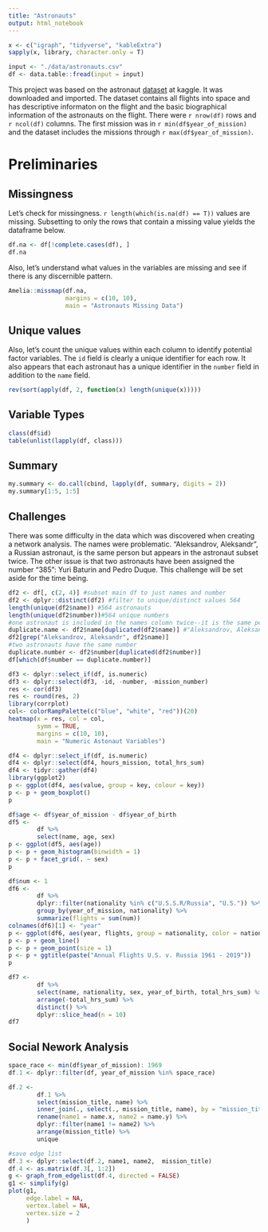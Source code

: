 ```yaml
---
title: "Astronauts"
output: html_notebook
---
```


```r
x <- c("igraph", "tidyverse", "kableExtra")
sapply(x, library, character.only = T)
```

```r
input <- "./data/astronauts.csv"
df <- data.table::fread(input = input)
```

This project was based on the astronaut [dataset](https://www.kaggle.com/jessemostipak/astronaut-database) at kaggle. It was downloaded and imported. The dataset contains all flights into space and has descriptive informaton on the flight and the basic biographical information of the astronauts on the flight.  There were `r nrow(df)` rows and `r ncol(df)` columns. The first mission was in `r min(df$year_of_mission)` and the dataset includes the missions through `r max(df$year_of_mission)`.

# Preliminaries

## Missingness

Let's check for missingness. `r length(which(is.na(df) == T))` values are missing.  Subsetting to only the rows that contain a missing value yields the dataframe below.

```r
df.na <- df[!complete.cases(df), ]
df.na
```

Also, let's understand what values in the variables are missing and see if there is any discernible pattern.

```r
Amelia::missmap(df.na, 
                margins = c(10, 10),
                main = "Astronauts Missing Data")
```

## Unique values

Also, let's count the unique values within each column to identify potential factor variables. The `id` field is clearly a unique identifier for each row. It also appears that each astronaut has a unique identifier in the `number` field in addition to the `name` field.

```r
rev(sort(apply(df, 2, function(x) length(unique(x))))) 
```

## Variable Types

```r
class(df$id)
table(unlist(lapply(df, class)))
```

## Summary

```r
my.summary <- do.call(cbind, lapply(df, summary, digits = 2))
my.summary[1:5, 1:5]
```

## Challenges

There was some difficulty in the data which was discovered when creating a network analysis.  The names were problematic. "Aleksandrov, Aleksandr", a Russian astronaut, is the same person but appears in the astronaut subset twice.  The other issue is that two astronauts have been assigned the number "385": Yuri Baturin and Pedro Duque.  This challenge will be set aside for the time being.

```r
df2 <- df[, c(2, 4)] #subset main df to just names and number
df2 <- dplyr::distinct(df2) #filter to unique/distinct values 564
length(unique(df2$name)) #564 astronauts
length(unique(df2$number))#564 unique numbers
#one astronaut is included in the names column twice--it is the same person
duplicate.name <- df2$name[duplicated(df2$name)] #"Aleksandrov, Aleksandr"
df2[grep("Aleksandrov, Aleksandr", df2$name)]
#two astronauts have the same number
duplicate.number <- df2$number[duplicated(df2$number)]
df[which(df$number == duplicate.number)]
```

```r
df3 <- dplyr::select_if(df, is.numeric)
df3 <- dplyr::select(df3, -id, -number, -mission_number)
res <- cor(df3)
res <- round(res, 2)
library(corrplot)
col<- colorRampPalette(c("blue", "white", "red"))(20)
heatmap(x = res, col = col, 
        symm = TRUE, 
        margins = c(10, 10),
        main = "Numeric Astonaut Variables")
```

```r
df4 <- dplyr::select_if(df, is.numeric)
df4 <- dplyr::select(df4, hours_mission, total_hrs_sum)
df4 <- tidyr::gather(df4)
library(ggplot2)
p <- ggplot(df4, aes(value, group = key, colour = key))
p <- p + geom_boxplot()
p
```

```r
df$age <- df$year_of_mission - df$year_of_birth
df5 <-
        df %>%
        select(name, age, sex) 
p <- ggplot(df5, aes(age))
p <- p + geom_histogram(binwidth = 1)
p <- p + facet_grid(. ~ sex)
p
```


```r
df$num <- 1
df6 <-
        df %>%
        dplyr::filter(nationality %in% c("U.S.S.R/Russia", "U.S.")) %>%
        group_by(year_of_mission, nationality) %>%
        summarize(flights = sum(num))
colnames(df6)[1] <- "year"
p <- ggplot(df6, aes(year, flights, group = nationality, color = nationality))
p <- p + geom_line()
p <- p + geom_point(size = 1)
p <- p + ggtitle(paste("Annual Flights U.S. v. Russia 1961 - 2019"))
p
```


```r
df7 <-
        df %>%
        select(name, nationality, sex, year_of_birth, total_hrs_sum) %>%
        arrange(-total_hrs_sum) %>%
        distinct() %>%
        dplyr::slice_head(n = 10)
df7
```

## Social Nework Analysis

```r
space_race <- min(df$year_of_mission): 1969
df.1 <- dplyr::filter(df, year_of_mission %in% space_race)

df.2 <-
        df.1 %>%  
        select(mission_title, name) %>%
        inner_join(., select(., mission_title, name), by = "mission_title") %>%
        rename(name1 = name.x, name2 = name.y) %>%
        dplyr::filter(name1 != name2) %>%
        arrange(mission_title) %>% 
        unique

#save edge list
df.3 <- dplyr::select(df.2, name1, name2,  mission_title)
df.4 <- as.matrix(df.3[, 1:2])
g <- graph_from_edgelist(df.4, directed = FALSE)
g1 <- simplify(g)
plot(g1,
     edge.label = NA,
     vertex.label = NA,
     vertex.size = 2
     )

```

